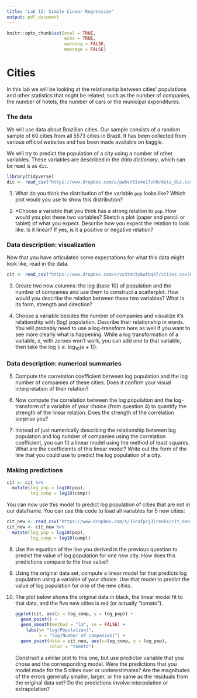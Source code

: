 ```yaml
---
title: 'Lab 12: Simple Linear Regression'
output: pdf_document
---
```


```r
knitr::opts_chunk$set(eval = TRUE,
                      echo = TRUE,
                      warning = FALSE,
                      message = FALSE)
```

# Cities

In this lab we will be looking at the relationship between cities' populations and other statistics that might be related, such as the number of companies, the number of hotels, the number of cars or the municipal expenditures.

### The data
We will use data about Brazilian cities. Our sample consists of a random sample of 60 cities from all 5573 cities in Brazil. It has been collected from various official websites and has been made available on kaggle.

We will try to predict the population of a city using a number of other variables. These variables are described in the _data dictionary_, which can be read is as `dic`.

```r
library(tidyverse)
dic <- read_csv("https://www.dropbox.com/s/pwbvn51x4o1fvh9/data_dic.csv?dl=1")
```

1. What do you think the distribution of the variable `pop` looks like? Which plot would you use to show this distribution?

2. *Choose a variable that you think has a strong relation to `pop`. How would you plot these two variables? Sketch a plot (paper and pencil or tablet) of what you expect. Describe how you expect the relation to look like. Is it linear? If yes, is it a positive or negative relation?


### Data description: visualization

Now that you have articulated some expectations for what this data might look like, read in the data.

```r
cit <- read_csv("https://www.dropbox.com/s/vx3tmh3ybwtbqk7/cities.csv?dl=1")
```

3. Create two new columns: the log (base 10) of population and the number of companies and use them to construct a scatterplot. How would you describe the relation between these two variables? What is its form, strength and direction?


4. Choose a variable besides the number of companies and visualize it's relationship with (log) population. Describe their relationship in words. You will probably need to use a log-transform here as well if you want to see more clearly what is happening. While a log transformation of a variable, $x$, with zeroes won't work, you can add one to that variable, then take the log (i.e. $\textrm{log}_{10}(x + 1)$).

### Data description: numerical summaries

5. Compute the correlation coefficient between log population and the log number of companies of these cities. Does it confirm your visual interpretation of their relation?

6. Now compute the correlation between the log population and the log-transform of a variable of your choice (from question 4) to quantify the strength of the linear relation. Does the strength of the correlation surprise you?

7. Instead of just numerically describing the relationship between log population and log number of companies using the correlation coefficient, you can fit a linear model using the method of least squares. What are the coefficients of this linear model? Write out the form of the line that you could use to predict the log population of a city.

### Making predictions
```r
cit <- cit %>% 
  mutate(log_pop = log10(pop), 
         log_comp = log10(comp))
```

You can now use this model to predict log population of cities that are not in our dataframe. You can use this code to load all variables for 5 new cities:

```r
cit_new <- read_csv("https://www.dropbox.com/s/37cafpcj3lrenke/cit_new.csv?dl=1")
cit_new <- cit_new %>% 
  mutate(log_pop = log10(pop), 
         log_comp = log10(comp))
```

8. Use the equation of the line you derived in the previous question to predict the value of log population for one new city. How does this predictions compare to the true value?

9. Using the original data set, compute a linear model for that predicts log population using a variable of your choice. Use that model to predict the value of log population for one of the new cities.

10. The plot below shows the original data in black, the linear model fit to that data, and the five new cities is red (or actually "tomato").
    
    ```r
    ggplot(cit, aes(x = log_comp, y = log_pop)) +
      geom_point() +
      geom_smooth(method = "lm", se = FALSE) +
        labs(y= "log(Population)",
             x = "log(Number of companies)") +
      geom_point(data = cit_new, aes(x=log_comp, y = log_pop), 
                 color = "tomato")
    ```
    
    Construct a similar plot to this one, but use predictor variable that you chose and the corresponding model. Were the predictions that you model made for the 5 cities over or underestimates? Are the magnitudes of the errors generally smaller, larger, or the same as the residuals from the original data set? Do the predictions involve interpolation or extrapolation? 
